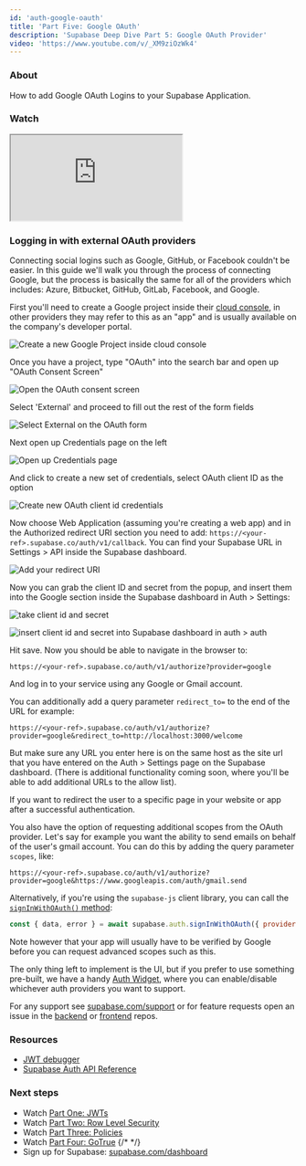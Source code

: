 ```yaml
---
id: 'auth-google-oauth'
title: 'Part Five: Google OAuth'
description: 'Supabase Deep Dive Part 5: Google OAuth Provider'
video: 'https://www.youtube.com/v/_XM9ziOzWk4'
---
```


### About

How to add Google OAuth Logins to your Supabase Application.

### Watch

<div className="video-container">
  <iframe
    src="https://www.youtube-nocookie.com/embed/_XM9ziOzWk4"
    frameBorder="1"
    allow="accelerometer;autoplay; clipboard-write encrypted-media; gyroscope; picture-in-picture"
    allowFullScreen
  ></iframe>
</div>

### Logging in with external OAuth providers

Connecting social logins such as Google, GitHub, or Facebook couldn't be easier. In this guide we'll walk you through the process of connecting Google, but the process is basically the same for all of the providers which includes: Azure, Bitbucket, GitHub, GitLab, Facebook, and Google.

First you'll need to create a Google project inside their [cloud console](https://console.cloud.google.com/home/dashboard), in other providers they may refer to this as an "app" and is usually available on the company's developer portal.

![Create a new Google Project inside cloud console](/docs/img/auth-5-1.png)

Once you have a project, type "OAuth" into the search bar and open up "OAuth Consent Screen"

![Open the OAuth consent screen](/docs/img/auth-5-2.png)

Select 'External' and proceed to fill out the rest of the form fields

![Select External on the OAuth form](/docs/img/auth-5-3.png)

Next open up Credentials page on the left

![Open up Credentials page](/docs/img/auth-5-4.png)

And click to create a new set of credentials, select OAuth client ID as the option

![Create new OAuth client id credentials](/docs/img/auth-5-5.png)

Now choose Web Application (assuming you're creating a web app) and in the Authorized redirect URI section you need to add: `https://<your-ref>.supabase.co/auth/v1/callback`. You can find your Supabase URL in Settings > API inside the Supabase dashboard.

![Add your redirect URI](/docs/img/auth-5-6.png)

Now you can grab the client ID and secret from the popup, and insert them into the Google section inside the Supabase dashboard in Auth > Settings:

![take client id and secret](/docs/img/auth-5-7.png)

![insert client id and secret into Supabase dashboard in auth > auth](/docs/img/auth-5-8.png)

Hit save. Now you should be able to navigate in the browser to:

```
https://<your-ref>.supabase.co/auth/v1/authorize?provider=google
```

And log in to your service using any Google or Gmail account.

You can additionally add a query parameter `redirect_to=` to the end of the URL for example:

```
https://<your-ref>.supabase.co/auth/v1/authorize?provider=google&redirect_to=http://localhost:3000/welcome
```

But make sure any URL you enter here is on the same host as the site url that you have entered on the Auth > Settings page on the Supabase dashboard. (There is additional functionality coming soon, where you'll be able to add additional URLs to the allow list).

If you want to redirect the user to a specific page in your website or app after a successful authentication.

You also have the option of requesting additional scopes from the OAuth provider. Let's say for example you want the ability to send emails on behalf of the user's gmail account. You can do this by adding the query parameter `scopes`, like:

```
https://<your-ref>.supabase.co/auth/v1/authorize?provider=google&https://www.googleapis.com/auth/gmail.send
```

Alternatively, if you're using the `supabase-js` client library, you can call the [`signInWithOAuth()` method](/docs/reference/javascript/auth-signinwithoauth):

```js
const { data, error } = await supabase.auth.signInWithOAuth({ provider: 'google' })
```

Note however that your app will usually have to be verified by Google before you can request advanced scopes such as this.

The only thing left to implement is the UI, but if you prefer to use something pre-built, we have a handy [Auth Widget](https://github.com/supabase/ui/#using-supabase-ui-auth), where you can enable/disable whichever auth providers you want to support.

For any support see [supabase.com/support](https://supabase.com/support) or for feature requests open an issue in the [backend](https://github.com/supabase/auth) or [frontend](https://github.com/supabase/auth-js) repos.

### Resources

- [JWT debugger](https://jwt.io)
- [Supabase Auth API Reference](/docs/reference/javascript/auth-api)

### Next steps

- Watch [Part One: JWTs](./auth-deep-dive-jwts)
- Watch [Part Two: Row Level Security](./auth-row-level-security)
- Watch [Part Three: Policies](./auth-policies)
- Watch [Part Four: GoTrue](./auth-gotrue)
  {/* <!-- - Watch [Part Five: Google Oauth](./auth-google-oauth) --> */}
- Sign up for Supabase: [supabase.com/dashboard](https://supabase.com/dashboard)
